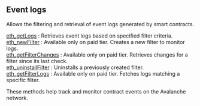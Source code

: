 
## Event logs

Allows the filtering and retrieval of event logs generated by smart contracts.

[eth_getLogs](/avalanche-api/eventlogs/eth_getLogs) : Retrieves event logs based on specified filter criteria. \
[eth_newFilter](/avalanche-api/eventlogs/eth_newFilter) : Available only on paid tier. Creates a new filter to monitor logs.  \
[eth_getFilterChanges](/avalanche-api/eventlogs/eth_getFilterChanges) : Available only on paid tier. Retrieves changes for a filter since its last check. \
[eth_uninstallFilter](/avalanche-api/eventlogs/eth_uninstallFilter) : Uninstalls a previously created filter.  \
[eth_getFilterLogs](/avalanche-api/eventlogs/eth_getFilterLogs) : Available only on paid tier. Fetches logs matching a specific filter.

These methods help track and monitor contract events on the Avalanche network.

<Space h={16} />
<GetStarted />